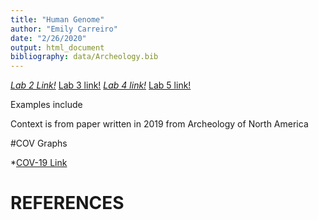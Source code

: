 ```yaml
---
title: "Human Genome"
author: "Emily Carreiro"
date: "2/26/2020"
output: html_document
bibliography: data/Archeology.bib
---
```


*[Lab 2 Link!](Lab-2-Emily-Carreiro- (2).html)
*[Lab 3 link!](Lab3_EmilyCarreiro.html])
*[Lab 4 link!](Lab-4.html])
*[Lab 5 link!](Lab_5_E.Carreiro-.html])

Examples include


Context is from paper written in 2019 from Archeology of North America

#COV Graphs

*[COV-19 Link](Lab-9_Carreiro.html)


# REFERENCES


